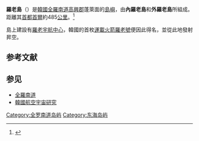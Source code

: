 '''羅老島'''（{{kor|諺=나로도|漢=羅老島|羅=Naro do|f=y}}）是[[韓國|韓國]][[全羅南道|全羅南道]][[高興郡|高興郡]]蓬萊面的[[島嶼|島嶼]]，由'''內羅老島'''和'''外羅老島'''所組成。距離其[[首都|首都]][[首爾|首爾]]約485[[公里|公里]]。<ref>{{Cite web |url=http://www.china.com.cn/news/txt/2009-07/14/content_18135303.htm |title=韩国将首次用自研运载火箭发射卫星 |access-date=2009-08-26 |archive-date=2018-10-03 |archive-url=https://web.archive.org/web/20181003093222/http://www.china.com.cn/news/txt/2009-07/14/content_18135303.htm |dead-url=no }}</ref>

島上建設有[[羅老宇航中心|羅老宇航中心]]，韓國的首枚[[運載火箭|運載火箭]][[羅老號|羅老號]]便因此得名，並從此地發射昇空。

==参考文献==
{{Reflist}}

==参见==
*[[全羅南道|全羅南道]]
*[[韓國航空宇宙研究|韓國航空宇宙研究]]

{{DEFAULTSORT:Narodo羅老島}}
[[Category:全罗南道岛屿|Category:全罗南道岛屿]]
[[Category:东海岛屿|Category:东海岛屿]]
